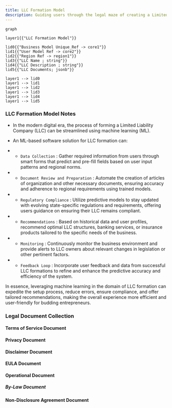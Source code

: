 ```yaml
---
title: LLC Formation Model
description: Guiding users through the legal maze of creating a Limited Liability Company (LLC), the AI provides step-by-step assistance in filing the necessary documents, understanding state-specific regulations, and ensuring compliance with all legal requirements.
---
```



```mermaid
graph

layer1{{"LLC Formation Model"}}

lid0{{"Business Model Unique_Ref -> core1"}}
lid1{{"User Model Ref -> core2"}}
lid2{{"Region Ref -> region1"}}
lid3{{"LLC Name ; string"}}
lid4{{"LLC Description ; string"}}
lid5{{"LLC Documents; jsonb"}}

layer1 --> lid0
layer1 --> lid1
layer1 --> lid2
layer1 --> lid3
layer1 --> lid4
layer1 --> lid5

```

### LLC Formation Model Notes

- In the modern digital era, the process of forming a Limited Liability Company (LLC) can be streamlined using machine learning (ML).
- An ML-based software solution for LLC formation can:

- - `Data Collection` :  Gather required information from users through smart forms that predict and pre-fill fields based on user input patterns and regional norms.
- - `Document Review and Preparation` : Automate the creation of articles of organization and other necessary documents, ensuring accuracy and adherence to regional requirements using trained models.
- - `Regulatory Compliance` : Utilize predictive models to stay updated with evolving state-specific regulations and requirements, offering users guidance on ensuring their LLC remains compliant.
- - `Recommendations` : Based on historical data and user profiles, recommend optimal LLC structures, banking services, or insurance products tailored to the specific needs of the business.
- - `Monitoring` : Continuously monitor the business environment and provide alerts to LLC owners about relevant changes in legislation or other pertinent factors.
- - `Feedback Loop` : Incorporate user feedback and data from successful LLC formations to refine and enhance the predictive accuracy and efficiency of the system.

In essence, leveraging machine learning in the domain of LLC formation can expedite the setup process, reduce errors, ensure compliance, and offer tailored recommendations, making the overall experience more efficient and user-friendly for budding entrepreneurs.


### Legal Document Collection

#### Terms of Service Document

#### Privacy Document

#### Disclaimer Document

#### EULA Document

#### Operational Document

##### By-Law Document

#### Non-Disclosure Agreement Document